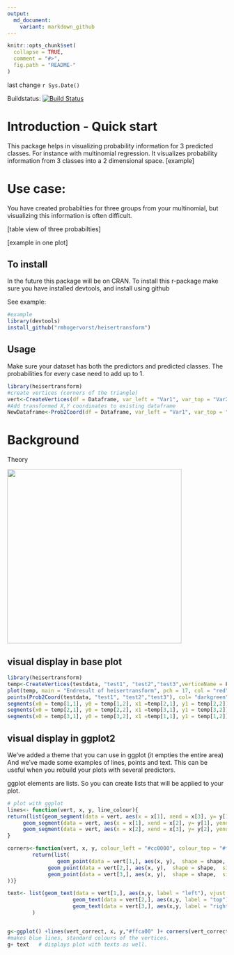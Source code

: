 ```yaml
---
output:
  md_document:
    variant: markdown_github
---
```


<!-- README.md is generated from README.Rmd. Please edit that file -->

```r
knitr::opts_chunk$set(
  collapse = TRUE,
  comment = "#>",
  fig.path = "README-"
)
```

last change `r Sys.Date()`

Buildstatus: [![Build Status](https://travis-ci.org/RMHogervorst/heisertransform.svg?branch=develop)](https://travis-ci.org/RMHogervorst/heisertransform)

# Introduction - Quick start
This package helps in visualizing probability information for 3 predicted classes.
For instance with multinomial regression. 
It visualizes probability information from 3 classes into a 2 dimensional space.
[example]

# Use case:
You have created probabilties for three groups from your multinomial, 
but visualizing this information is often difficult.

[table view of three probabilties]

[example in one plot]



## To install
In the future this package will be on CRAN. 
To install this r-package make sure you have installed devtools, and install 
using github

See example:

```r
#example
library(devtools)
install_github("rmhogervorst/heisertransform")
```


## Usage
Make sure your dataset has both the predictors and predicted classes. 
The probabilities for every case need to add up to 1. 

```r
library(heisertransform)
#create vertices (corners of the triangle)
vert<-CreateVertices(df = Dataframe, var_left = "Var1", var_top = "Var2",var_right = "Var3", verticeName = T)
#Add transformed X,Y coordinates to existing dataframe
NewDataframe<-Prob2Coord(df = Dataframe, var_left = "Var1", var_top = "Var2",var_right = "Var3", append = T)

```

# Background 
Theory

<img src="NOTINPACKAGE/files/triangle_movement.gif" height="400px" width="400px" />


## visual display in base plot
```r
library(heisertransform)
temp<-CreateVertices(testdata, "test1", "test2","test3",verticeName = F)
plot(temp, main = "Endresult of heisertransform", pch = 17, col = "red")
points(Prob2Coord(testdata, "test1", "test2","test3"), col= "darkgreen", pch = 19)
segments(x0 = temp[1,1], y0 = temp[1,2], x1 =temp[2,1], y1 = temp[2,2])
segments(x0 = temp[2,1], y0 = temp[2,2], x1 =temp[3,1], y1 = temp[3,2])
segments(x0 = temp[3,1], y0 = temp[3,2], x1 =temp[1,1], y1 = temp[1,2])
```

## visual display in ggplot2
We've added a theme that you can use in ggplot (it empties the entire area)
And we've made some examples of lines, points and text.
This can be useful when you rebuild your plots with several predictors.

ggplot elements are lists. So you can create lists that will be applied to your plot.

```r
# plot with ggplot
lines<- function(vert, x, y, line_colour){
return(list(geom_segment(data = vert, aes(x = x[1], xend = x[3], y= y[1], yend= y[3]), colour = line_colour ), #left 2 right
     geom_segment(data = vert, aes(x = x[1], xend = x[2], y= y[1], yend= y[2]), colour = line_colour ), #left to up
     geom_segment(data = vert, aes(x = x[2], xend = x[3], y= y[2], yend= y[3]), colour = line_colour )) )#right to up
}

corners<-function(vert, x, y, colour_left = "#cc0000", colour_top = "#ffca00", colour_right = "#00b300", shape = 17, size = 5, stroke = 2){
        return(list(
                geom_point(data = vert[1,], aes(x, y),  shape = shape,  size = size, stroke = stroke, colour = colour_left),
             geom_point(data = vert[2,], aes(x, y),  shape = shape,  size = size, stroke = stroke, colour = colour_top),
             geom_point(data = vert[3,], aes(x, y),  shape = shape,  size = size, stroke = stroke, colour = colour_right)
))}

text<- list(geom_text(data = vert[1,], aes(x,y, label = "left"), vjust =1.5, hjust = 0, colour = "#cc0000") ,
                     geom_text(data = vert[2,], aes(x,y, label = "top"), vjust =0, hjust = 1.5, colour = "#ffca00") ,
                     geom_text(data = vert[3,], aes(x,y, label = "right"), vjust =1.5, hjust = 1, colour = "#00b300")
        )


g<-ggplot() +lines(vert_correct, x, y,"#ffca00" )+ corners(vert_correct, x, y, size = 10)
#makes blue lines, standard colours of the vertices.
g+ text   # displays plot with texts as well.
```

